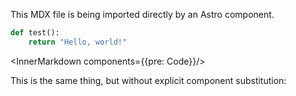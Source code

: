 

This MDX file is being imported directly by an Astro component.

```python
def test():
    return "Hello, world!"
```

<InnerMarkdown components={{pre: Code}}/>

This is the same thing, but without explicit component substitution:

<InnerMarkdown />
